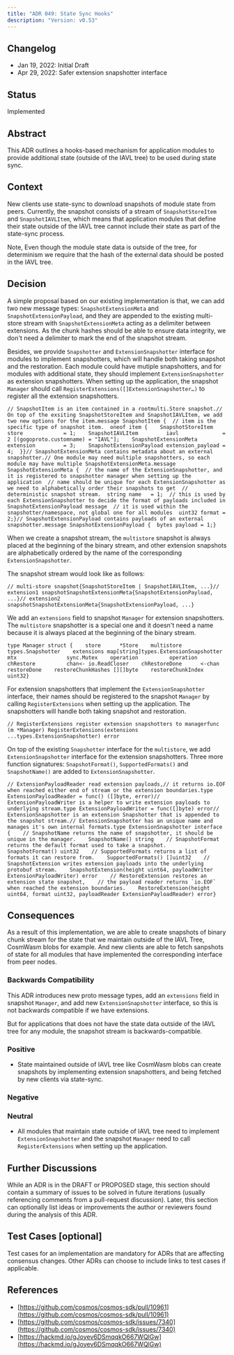 ```yaml
---
title: "ADR 049: State Sync Hooks"
description: "Version: v0.53"
---
```


## Changelog[​](#changelog "Direct link to Changelog")

* Jan 19, 2022: Initial Draft
* Apr 29, 2022: Safer extension snapshotter interface

## Status[​](#status "Direct link to Status")

Implemented

## Abstract[​](#abstract "Direct link to Abstract")

This ADR outlines a hooks-based mechanism for application modules to provide additional state (outside of the IAVL tree) to be used during state sync.

## Context[​](#context "Direct link to Context")

New clients use state-sync to download snapshots of module state from peers. Currently, the snapshot consists of a stream of `SnapshotStoreItem` and `SnapshotIAVLItem`, which means that application modules that define their state outside of the IAVL tree cannot include their state as part of the state-sync process.

Note, Even though the module state data is outside of the tree, for determinism we require that the hash of the external data should be posted in the IAVL tree.

## Decision[​](#decision "Direct link to Decision")

A simple proposal based on our existing implementation is that, we can add two new message types: `SnapshotExtensionMeta` and `SnapshotExtensionPayload`, and they are appended to the existing multi-store stream with `SnapshotExtensionMeta` acting as a delimiter between extensions. As the chunk hashes should be able to ensure data integrity, we don't need a delimiter to mark the end of the snapshot stream.

Besides, we provide `Snapshotter` and `ExtensionSnapshotter` interface for modules to implement snapshotters, which will handle both taking snapshot and the restoration. Each module could have mutiple snapshotters, and for modules with additional state, they should implement `ExtensionSnapshotter` as extension snapshotters. When setting up the application, the snapshot `Manager` should call `RegisterExtensions([]ExtensionSnapshotter…)` to register all the extension snapshotters.

```
// SnapshotItem is an item contained in a rootmulti.Store snapshot.// On top of the exsiting SnapshotStoreItem and SnapshotIAVLItem, we add two new options for the item.message SnapshotItem {  // item is the specific type of snapshot item.  oneof item {    SnapshotStoreItem        store             = 1;    SnapshotIAVLItem         iavl              = 2 [(gogoproto.customname) = "IAVL"];    SnapshotExtensionMeta    extension         = 3;    SnapshotExtensionPayload extension_payload = 4;  }}// SnapshotExtensionMeta contains metadata about an external snapshotter.// One module may need multiple snapshotters, so each module may have multiple SnapshotExtensionMeta.message SnapshotExtensionMeta {  // the name of the ExtensionSnapshotter, and it is registered to snapshotter manager when setting up the application  // name should be unique for each ExtensionSnapshotter as we need to alphabetically order their snapshots to get  // deterministic snapshot stream.  string name   = 1;  // this is used by each ExtensionSnapshotter to decide the format of payloads included in SnapshotExtensionPayload message  // it is used within the snapshotter/namespace, not global one for all modules  uint32 format = 2;}// SnapshotExtensionPayload contains payloads of an external snapshotter.message SnapshotExtensionPayload {  bytes payload = 1;}
```

When we create a snapshot stream, the `multistore` snapshot is always placed at the beginning of the binary stream, and other extension snapshots are alphabetically ordered by the name of the corresponding `ExtensionSnapshotter`.

The snapshot stream would look like as follows:

```
// multi-store snapshot{SnapshotStoreItem | SnapshotIAVLItem, ...}// extension1 snapshotSnapshotExtensionMeta{SnapshotExtensionPayload, ...}// extension2 snapshotSnapshotExtensionMeta{SnapshotExtensionPayload, ...}
```

We add an `extensions` field to snapshot `Manager` for extension snapshotters. The `multistore` snapshotter is a special one and it doesn't need a name because it is always placed at the beginning of the binary stream.

```
type Manager struct {    store      *Store    multistore types.Snapshotter    extensions map[string]types.ExtensionSnapshotter    mtx                sync.Mutex    operation          operation    chRestore          chan<- io.ReadCloser    chRestoreDone      <-chan restoreDone    restoreChunkHashes [][]byte    restoreChunkIndex  uint32}
```

For extension snapshotters that implement the `ExtensionSnapshotter` interface, their names should be registered to the snapshot `Manager` by calling `RegisterExtensions` when setting up the application. The snapshotters will handle both taking snapshot and restoration.

```
// RegisterExtensions register extension snapshotters to managerfunc (m *Manager) RegisterExtensions(extensions ...types.ExtensionSnapshotter) error 
```

On top of the existing `Snapshotter` interface for the `multistore`, we add `ExtensionSnapshotter` interface for the extension snapshotters. Three more function signatures: `SnapshotFormat()`, `SupportedFormats()` and `SnapshotName()` are added to `ExtensionSnapshotter`.

```
// ExtensionPayloadReader read extension payloads,// it returns io.EOF when reached either end of stream or the extension boundaries.type ExtensionPayloadReader = func() ([]byte, error)// ExtensionPayloadWriter is a helper to write extension payloads to underlying stream.type ExtensionPayloadWriter = func([]byte) error// ExtensionSnapshotter is an extension Snapshotter that is appended to the snapshot stream.// ExtensionSnapshotter has an unique name and manages it's own internal formats.type ExtensionSnapshotter interface {    // SnapshotName returns the name of snapshotter, it should be unique in the manager.    SnapshotName() string    // SnapshotFormat returns the default format used to take a snapshot.    SnapshotFormat() uint32    // SupportedFormats returns a list of formats it can restore from.    SupportedFormats() []uint32    // SnapshotExtension writes extension payloads into the underlying protobuf stream.    SnapshotExtension(height uint64, payloadWriter ExtensionPayloadWriter) error    // RestoreExtension restores an extension state snapshot,    // the payload reader returns `io.EOF` when reached the extension boundaries.    RestoreExtension(height uint64, format uint32, payloadReader ExtensionPayloadReader) error}
```

## Consequences[​](#consequences "Direct link to Consequences")

As a result of this implementation, we are able to create snapshots of binary chunk stream for the state that we maintain outside of the IAVL Tree, CosmWasm blobs for example. And new clients are able to fetch sanpshots of state for all modules that have implemented the corresponding interface from peer nodes.

### Backwards Compatibility[​](#backwards-compatibility "Direct link to Backwards Compatibility")

This ADR introduces new proto message types, add an `extensions` field in snapshot `Manager`, and add new `ExtensionSnapshotter` interface, so this is not backwards compatible if we have extensions.

But for applications that does not have the state data outside of the IAVL tree for any module, the snapshot stream is backwards-compatible.

### Positive[​](#positive "Direct link to Positive")

* State maintained outside of IAVL tree like CosmWasm blobs can create snapshots by implementing extension snapshotters, and being fetched by new clients via state-sync.

### Negative[​](#negative "Direct link to Negative")

### Neutral[​](#neutral "Direct link to Neutral")

* All modules that maintain state outside of IAVL tree need to implement `ExtensionSnapshotter` and the snapshot `Manager` need to call `RegisterExtensions` when setting up the application.

## Further Discussions[​](#further-discussions "Direct link to Further Discussions")

While an ADR is in the DRAFT or PROPOSED stage, this section should contain a summary of issues to be solved in future iterations (usually referencing comments from a pull-request discussion). Later, this section can optionally list ideas or improvements the author or reviewers found during the analysis of this ADR.

## Test Cases \[optional][​](#test-cases-optional "Direct link to test-cases-optional")

Test cases for an implementation are mandatory for ADRs that are affecting consensus changes. Other ADRs can choose to include links to test cases if applicable.

## References[​](#references "Direct link to References")

* [https://github.com/cosmos/cosmos-sdk/pull/10961](https://github.com/cosmos/cosmos-sdk/pull/10961)
* [https://github.com/cosmos/cosmos-sdk/issues/7340](https://github.com/cosmos/cosmos-sdk/issues/7340)
* [https://hackmd.io/gJoyev6DSmqqkO667WQlGw](https://hackmd.io/gJoyev6DSmqqkO667WQlGw)
